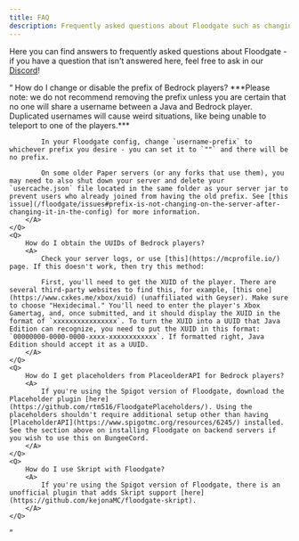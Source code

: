 ```yaml
---
title: FAQ
description: Frequently asked questions about Floodgate such as changing prefixes, obtaining Bedrock player UUIDs, and using Floodgate with PlaceholderAPI and Skript.
---
```



Here you can find answers to frequently asked questions about Floodgate - if you have a question that isn't answered here, feel free to ask in our [Discord](https://discord.gg/GeyserMC)!

<Questions>
    <Q>
        How do I change or disable the prefix of Bedrock players?
        <A>
            ***Please note: we do not recommend removing the prefix unless you are certain that no one will share a username between a Java and Bedrock player. Duplicated usernames will cause weird situations, like being unable to teleport to one of the players.***

            In your Floodgate config, change `username-prefix` to whichever prefix you desire - you can set it to `""` and there will be no prefix.

            On some older Paper servers (or any forks that use them), you may need to also shut down your server and delete your `usercache.json` file located in the same folder as your server jar to prevent users who already joined from having the old prefix. See [this issue](/floodgate/issues#prefix-is-not-changing-on-the-server-after-changing-it-in-the-config) for more information.
        </A>
    </Q>
    <Q>
        How do I obtain the UUIDs of Bedrock players?
        <A>
            Check your server logs, or use [this](https://mcprofile.io/) page. If this doesn't work, then try this method:

            First, you'll need to get the XUID of the player. There are several third-party websites to find this, for example, [this one](https://www.cxkes.me/xbox/xuid) (unaffiliated with Geyser). Make sure to choose "Hexidecimal." You'll need to enter the player's Xbox Gamertag, and, once submitted, and it should display the XUID in the format of `xxxxxxxxxxxxxxxx`. To turn the XUID into a UUID that Java Edition can recognize, you need to put the XUID in this format: `00000000-0000-0000-xxxx-xxxxxxxxxxxx`. If formatted right, Java Edition should accept it as a UUID.
        </A>
    </Q>
    <Q>
        How do I get placeholders from PlaceolderAPI for Bedrock players?
        <A>
            If you're using the Spigot version of Floodgate, download the Placeholder plugin [here](https://github.com/rtm516/FloodgatePlaceholders/). Using the placeholders shouldn't require additional setup other than having [PlaceholderAPI](https://www.spigotmc.org/resources/6245/) installed. See the section above on installing Floodgate on backend servers if you wish to use this on BungeeCord.
        </A>
    </Q>
    <Q>
        How do I use Skript with Floodgate?
        <A>
            If you're using the Spigot version of Floodgate, there is an unofficial plugin that adds Skript support [here](https://github.com/kejonaMC/floodgate-skript).
        </A>
    </Q>
</Questions> 